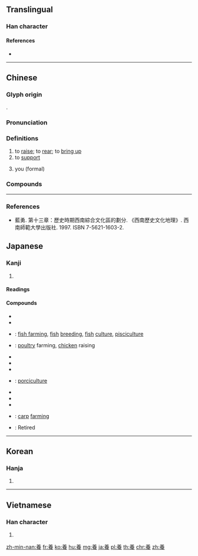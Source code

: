 {{character info/new}}
{{also|养}}
==Translingual==

===Han character===
{{Han char|rn=184|rad=食|as=06|sn=15|four=80732|canj=TOIAV|ids=⿱𦍌食}}

====References====
* {{Han ref|kx=1419.260|dkj=44144|dj=1943.310|hdz=74452.080|uh=990A|ud=39178|bh=BE69|bd=48745}}

----

==Chinese==
{{zh-forms|s=养}}

===Glyph origin===
{{Han etym}}
{{Han compound|羊|食|c1=p|c2=s|t2=to feed|ls=psc}}.

===Pronunciation===
{{zh-pron
|m=yǎng
|c=joeng5
|h=
|mn=qz,tw,xm:ióng/twv,zz:iáng/qz,tw,xm:iúⁿ/zz:ióⁿ/qz,tw,xm:chiūⁿ/zz:chiōⁿ
|mn_note=ióng/iáng - literary; iúⁿ/ióⁿ/chiūⁿ/chiōⁿ - vernacular
|w=
|mc=y
|oc=y
|ma=
|cat=v
}}

===Definitions===
{{zh-hanzi}}

# to [[raise]]; to [[rear]]; to [[bring up]]
# to [[support]]
# {{lb|zh|Sichuanese}} you (formal)

===Compounds===
{{zh-der|優養化|嬌生慣養|告終養|修身養性|以會養會|冷水養殖|修養|恩養錢|哺養|學養|學養俱佳|寄養|寄養之家|姑息養奸|慣養嬌生|培養|恩養|乞養|怡情養性|孝養|供養|保養廠|廝養|廚養臣|保養品|安養|保養|休養|就養|培養基|培養土|將養|家庭寄養|休養生息|存養|嬌養|培養液|以戰養戰|培養皿|奉養|單養養殖|井養|勞動教養|口體之養|人工養殖|扶養|收養|沒營養|滋養品|放養|持祿養交|涵養|抱養|棄養|持祿養身|撫養|持養|祿養|生養|療養院|營養|扈養|滋養|水產養殖|療養|木雞養到|攝養|監門之養|教養|沒得養|療養所|畜養|潑丟潑養|教養院|營養失調|營養學|牧養納畜|營養素|營養午餐|犬馬之養|煙雲供養|灶下養|淡水養殖|撫養費|營養不良|蓄銳養威|頤神養氣|養靜|親子教養|菽水之養|養志|認養人|養生送死|養老送終|養地|養護|養瘦馬|養廉|養花天|養育|養生|色養|養虎留患|養氣|養拙|養老金|養兵|養分|養女|養身|養銳蓄威|養媳婦|養兒備老|貝類養殖|養性修真|頤養精神|護養|養生堂|養眼|飼養|蓄養|養尊處優|養漢精|養會|給養|豢養|箱網養殖|終養|養軍|素養|頤養|養子|養性|蒙養|養虎貽患|贍養|認養|胚培養法|組織培養|養精蓄銳|遵時養晦|養殖|養殖漁業|馴養|贍養費|遵養時晦|補養|香花供養|養虎遺患|餵養|養養|養顏有術|養路|養贍|養賢納士|養蜂|養虺成蛇|養虎自齧|養虎傷身|養膳|養老院|養真|養癰貽患|養癰貽害|養癰自患|養癰成患|養痾|養病|養濟院|養活|養母|養殖場|養晦|養料|養成教育|養息|養怡|養心安神|養寇|養家肥己|養家活口|養家人|養家|養婆娘|養娘|養威蓄銳|養和|養元|養傷|養乏|養家經紀|養不住|養父|頤精養神|頤神養性|頤性養壽|領養|養心殿|韜光養晦|鞠養|養濟|靜養|養身父母|陶養|養工處|養性存身|養漢|調養生息|閉目養神|養顏|頤神養壽|養成|童養媳|養珠|迎養|養癰遺患|調養|養神|養望|養老|頤養天年|養子女}}

----

===References===
* 藍勇. 第十三章：歷史時期西南綜合文化區的劃分. 《西南歷史文化地理》. 西南師範大學出版社. 1997. ISBN 7-5621-1603-2.

==Japanese==

===Kanji===
{{ja-kanji|grade=4|rs=食06}}

# {{defn|lang=ja|sort=食06}}

====Readings====
{{ja-readings|goon=[[よう]] (yō)|kanon=[[よう]] (yō)|kun=[[やしなう]] (yashinau)}}

====Compounds====
{{der-top|Compounds}}
* {{ja-r|養育|よういく}}
* {{ja-r|養家|ようか}}
* {{ja-r|養魚|ようぎょ}}: [[fish farming]], [[fish]] [[breeding]], [[fish]] [[culture]], [[pisciculture]]
* {{ja-r|養鶏|ようけい}}: [[poultry]] farming, [[chicken]] raising
* {{ja-r|養子|ようし}}
* {{ja-r|養殖|ようしょく}}
* {{ja-r|養成|ようせい}}
* {{ja-r|養豚|ようとん}}: [[porciculture]]
* {{ja-r|養父|ようふ}}
* {{ja-r|養分|ようぶん}}
* {{ja-r|養母|ようぼ}}
* {{ja-r|養鯉|ようり}}: [[carp]] [[farming]]
* {{ja-r|養老|ようろう}}: Retired
{{der-bottom}}

----

==Korean==

===Hanja===
{{ko-hanja|hangeul=양|eumhun=|rv=yang|mr=yang|y=yang}}

# {{defn|lang=ko|sort=食06}}

----

==Vietnamese==

===Han character===
{{vi-hantu|[[dưỡng]], [[dẳng]]|rs=食06}}

# {{defn|lang=vi|sort=食06}}

[[zh-min-nan:養]]
[[fr:養]]
[[ko:養]]
[[hu:養]]
[[mg:養]]
[[ja:養]]
[[pl:養]]
[[th:養]]
[[chr:養]]
[[zh:養]]